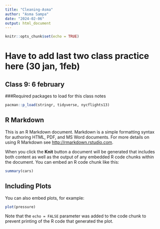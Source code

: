 ```yaml
---
title: "Cleaning-Asma"
author: "Asma Sampa"
date: "2024-02-06"
output: html_document
---
```


```r
knitr::opts_chunk$set(echo = TRUE)
```



# Have to add last two class practice here (30 jan, 1feb)






## Class 9: 6 february
###Required packages to load for this  class notes

```r
pacman::p_load(stringr, tidyverse, nycflights13)
```







## R Markdown

This is an R Markdown document. Markdown is a simple formatting syntax for authoring HTML, PDF, and MS Word documents. For more details on using R Markdown see <http://rmarkdown.rstudio.com>.

When you click the **Knit** button a document will be generated that includes both content as well as the output of any embedded R code chunks within the document. You can embed an R code chunk like this:

```r
summary(cars)
```

## Including Plots

You can also embed plots, for example:

```r
plot(pressure)
```

Note that the `echo = FALSE` parameter was added to the code chunk to prevent printing of the R code that generated the plot.
